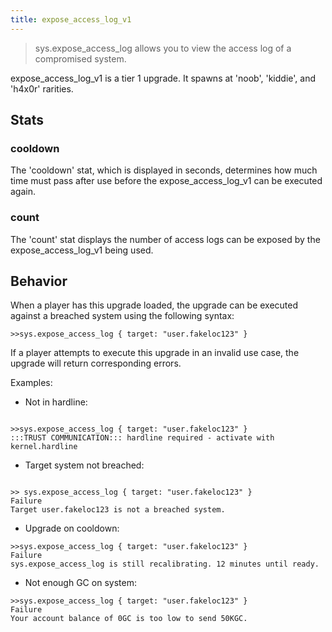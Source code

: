 ```yaml
---
title: expose_access_log_v1
---
```


> sys.expose_access_log allows you to view the access log of a compromised system.

expose_access_log_v1 is a tier 1 upgrade. It spawns at 'noob', 'kiddie', and 'h4x0r' rarities.

## Stats

### cooldown

The 'cooldown' stat, which is displayed in seconds, determines how much time must pass after use before the expose_access_log_v1 can be executed again.

### count

The 'count' stat displays the number of access logs can be exposed by the expose_access_log_v1 being used.

## Behavior

When a player has this upgrade loaded, the upgrade can be executed against a breached system using the following syntax:

```
>>sys.expose_access_log { target: "user.fakeloc123" }
```

If a player attempts to execute this upgrade in an invalid use case, the upgrade will return corresponding errors.

Examples:

- Not in hardline:

```

>>sys.expose_access_log { target: "user.fakeloc123" }
:::TRUST COMMUNICATION::: hardline required - activate with kernel.hardline

```

- Target system not breached:

```

>> sys.expose_access_log { target: "user.fakeloc123" }
Failure
Target user.fakeloc123 is not a breached system.

```

- Upgrade on cooldown:

```
>>sys.expose_access_log { target: "user.fakeloc123" }
Failure
sys.expose_access_log is still recalibrating. 12 minutes until ready.
```

- Not enough GC on system:

```
>>sys.expose_access_log { target: "user.fakeloc123" }
Failure
Your account balance of 0GC is too low to send 50KGC.
```
